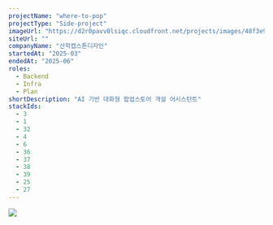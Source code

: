 ```yaml
---
projectName: "where-to-pop"
projectType: "Side-project"
imageUrl: "https://d2r0pavv0lsiqc.cloudfront.net/projects/images/48f3e986-799b-4f74-9b68-c3209c00820c.webp"
siteUrl: ""
companyName: "산학캡스톤디자인"
startedAt: "2025-03"
endedAt: "2025-06"
roles:
  - Backend
  - Infra
  - Plan
shortDescription: "AI 기반 대화형 팝업스토어 개설 어시스턴트"
stackIds:
  - 3
  - 1
  - 32
  - 4
  - 6
  - 36
  - 37
  - 38
  - 39
  - 25
  - 27
---
```


![](https://d2r0pavv0lsiqc.cloudfront.net/projects/images/f5532add-d755-45f7-8459-00d50ef16ce6.webp)
